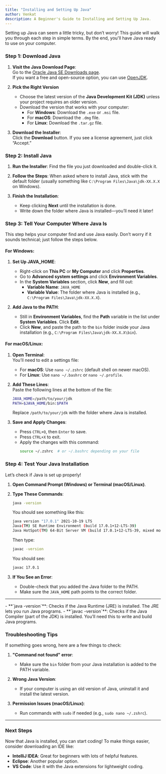 ```yaml
---
title: "Installing and Setting Up Java"
author: Venkat
description: A Beginner's Guide to Installing and Setting Up Java.
---
```


Setting up Java can seem a little tricky, but don’t worry! This guide will walk you through each step in simple terms. By the end, you'll have Java ready to use on your computer.

### Step 1: Download Java

1. **Visit the Java Download Page**:  
   Go to the [Oracle Java SE Downloads page](https://www.oracle.com/java/technologies/javase-downloads.html).  
   If you want a free and open-source option, you can use [OpenJDK](https://openjdk.org).

2. **Pick the Right Version**

    - Choose the latest version of the **Java Development Kit (JDK)** unless your project requires an older version.
    - Download the version that works with your computer:
        - For **Windows**: Download the `.exe` or `.msi` file.
        - For **macOS**: Download the `.dmg` file.
        - For **Linux**: Download the `.tar.gz` file.

3. **Download the Installer**:  
   Click the **Download** button. If you see a license agreement, just click “Accept.”

### Step 2: Install Java

1. **Run the Installer**: Find the file you just downloaded and double-click it.

2. **Follow the Steps**: When asked where to install Java, stick with the default folder (usually something like `C:\Program Files\Java\jdk-XX.X.X` on Windows).

3. **Finish the Installation**:
    - Keep clicking **Next** until the installation is done.
    - Write down the folder where Java is installed—you’ll need it later!

### **Step 3: Tell Your Computer Where Java Is**

This step helps your computer find and use Java easily. Don’t worry if it sounds technical; just follow the steps below.

#### **For Windows**:

1. **Set Up JAVA_HOME**:

    - Right-click on **This PC** or **My Computer** and click **Properties**.
    - Go to **Advanced system settings** and click **Environment Variables**.
    - In the **System Variables** section, click **New**, and fill out:
        - **Variable Name**: `JAVA_HOME`
        - **Variable Value**: The folder where Java is installed (e.g., `C:\Program Files\Java\jdk-XX.X.X`).

2. **Add Java to the PATH**:
    - Still in **Environment Variables**, find the **Path** variable in the list under **System Variables**. Click **Edit**.
    - Click **New**, and paste the path to the `bin` folder inside your Java installation (e.g., `C:\Program Files\Java\jdk-XX.X.X\bin`).

#### **For macOS/Linux**:

1. **Open Terminal**:  
   You’ll need to edit a settings file:

    - For **macOS**: Use `nano ~/.zshrc` (default shell on newer macOS).
    - For **Linux**: Use `nano ~/.bashrc` or `nano ~/.profile`.

2. **Add These Lines**:  
   Paste the following lines at the bottom of the file:

    ```bash
    JAVA_HOME=/path/to/your/jdk
    PATH=$JAVA_HOME/bin:$PATH
    ```

    Replace `/path/to/your/jdk` with the folder where Java is installed.

3. **Save and Apply Changes**:
    - Press `CTRL+O`, then `Enter` to save.
    - Press `CTRL+X` to exit.
    - Apply the changes with this command:
        ```bash
        source ~/.zshrc  # or ~/.bashrc depending on your file
        ```

### **Step 4: Test Your Java Installation**

Let’s check if Java is set up properly!

1. **Open Command Prompt (Windows) or Terminal (macOS/Linux)**.

2. **Type These Commands**:

    ```bash
    java -version
    ```

    You should see something like this:

    ```bash
    java version "17.0.1" 2021-10-19 LTS
    Java(TM) SE Runtime Environment (build 17.0.1+12-LTS-39)
    Java HotSpot(TM) 64-Bit Server VM (build 17.0.1+12-LTS-39, mixed mode, sharing)
    ```

    Then type:

    ```bash
    javac -version
    ```

    You should see:

    ```bash
    javac 17.0.1
    ```

3. **If You See an Error**:
    - Double-check that you added the Java folder to the PATH.
    - Make sure the `JAVA_HOME` path points to the correct folder.

---

<Info title="What Do These Commands Mean?">
    - **`java -version`**: Checks if the Java Runtime (JRE) is installed. The
    JRE lets you run Java programs. - **`javac -version`**: Checks if the Java
    Compiler (part of the JDK) is installed. You’ll need this to write and build
    Java programs.
</Info>

### **Troubleshooting Tips**

If something goes wrong, here are a few things to check:

1. **"Command not found" error**:

    - Make sure the `bin` folder from your Java installation is added to the PATH variable.

2. **Wrong Java Version**:

    - If your computer is using an old version of Java, uninstall it and install the latest version.

3. **Permission Issues (macOS/Linux)**:
    - Run commands with `sudo` if needed (e.g., `sudo nano ~/.zshrc`).

---

### **Next Steps**

Now that Java is installed, you can start coding! To make things easier, consider downloading an IDE like:

-   **IntelliJ IDEA**: Great for beginners with lots of helpful features.
-   **Eclipse**: Another popular option.
-   **VS Code**: Use it with the Java extensions for lightweight coding.
